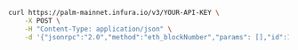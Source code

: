 
<Tabs>
  <TabItem value="cURL">

```bash
curl https://palm-mainnet.infura.io/v3/YOUR-API-KEY \
    -X POST \
    -H "Content-Type: application/json" \
    -d '{"jsonrpc":"2.0","method":"eth_blockNumber","params": [],"id":1}'
```

  </TabItem>

</Tabs>

